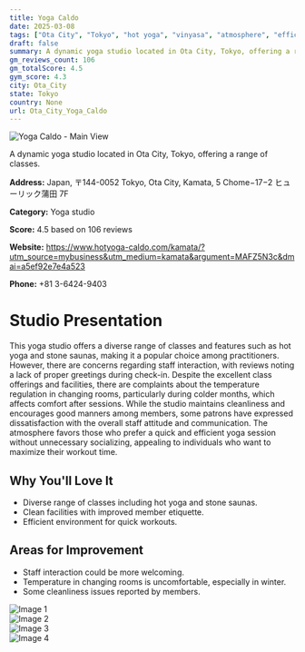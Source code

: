 ```yaml
---
title: Yoga Caldo
date: 2025-03-08
tags: ["Ota City", "Tokyo", "hot yoga", "vinyasa", "atmosphere", "efficiency", "Ota City"]  
draft: false
summary: A dynamic yoga studio located in Ota City, Tokyo, offering a range of classes.
gm_reviews_count: 106
gm_totalScore: 4.5
gym_score: 4.3
city: Ota_City
state: Tokyo
country: None
url: Ota_City_Yoga_Caldo
---
```


<div className="aspect-[16/9] relative my-8">
  <img 
    src="https://lh5.googleusercontent.com/p/AF1QipO-LDRpRLAvw5yKNBuy6T48vHsB6AF4cyg9cHmv=w1920-h1080-k-no"
    alt="Yoga Caldo - Main View"
    className="object-cover absolute inset-0 w-full h-full rounded-lg"
  />
</div>

A dynamic yoga studio located in Ota City, Tokyo, offering a range of classes.

**Address:** Japan, 〒144-0052 Tokyo, Ota City, Kamata, 5 Chome−17−2 ヒューリック蒲田 7F

**Category:** Yoga studio

**Score:** 4.5 based on 106 reviews

**Website:** https://www.hotyoga-caldo.com/kamata/?utm_source=mybusiness&utm_medium=kamata&argument=MAFZ5N3c&dmai=a5ef92e7e4a523

**Phone:** +81 3-6424-9403

# Studio Presentation

This yoga studio offers a diverse range of classes and features such as hot yoga and stone saunas, making it a popular choice among practitioners. However, there are concerns regarding staff interaction, with reviews noting a lack of proper greetings during check-in. Despite the excellent class offerings and facilities, there are complaints about the temperature regulation in changing rooms, particularly during colder months, which affects comfort after sessions. While the studio maintains cleanliness and encourages good manners among members, some patrons have expressed dissatisfaction with the overall staff attitude and communication. The atmosphere favors those who prefer a quick and efficient yoga session without unnecessary socializing, appealing to individuals who want to maximize their workout time.

## Why You'll Love It

- Diverse range of classes including hot yoga and stone saunas.
- Clean facilities with improved member etiquette.
- Efficient environment for quick workouts.

## Areas for Improvement

- Staff interaction could be more welcoming.
- Temperature in changing rooms is uncomfortable, especially in winter.
- Some cleanliness issues reported by members.

<div className="grid grid-cols-1 xl:grid-cols-2 gap-4 my-8">
<div className="aspect-[4/3] relative"><img src="https://lh5.googleusercontent.com/p/AF1QipPKFeig_qfbfbUNrxIAMPXYuk1QiabKARldtVi0=w1920-h1080-k-no" alt="Image 1" className="object-cover absolute inset-0 w-full h-full rounded-lg" /></div>
<div className="aspect-[4/3] relative"><img src="https://lh5.googleusercontent.com/p/AF1QipNbBgV1U1HgK9KWOEnT2NeJ83gerGXk-RaV-YAv=w1920-h1080-k-no" alt="Image 2" className="object-cover absolute inset-0 w-full h-full rounded-lg" /></div>
<div className="aspect-[4/3] relative"><img src="https://lh5.googleusercontent.com/p/AF1QipNNiCzBR_l-FDRSkJrMuOtsOmwOSdu91T8vZZ2h=w1920-h1080-k-no" alt="Image 3" className="object-cover absolute inset-0 w-full h-full rounded-lg" /></div>
<div className="aspect-[4/3] relative"><img src="https://lh5.googleusercontent.com/p/AF1QipPdFUlRpTHvl_ie3bgzUOCbmzI9pVhKmuG0fZhn=w1920-h1080-k-no" alt="Image 4" className="object-cover absolute inset-0 w-full h-full rounded-lg" /></div>
</div>